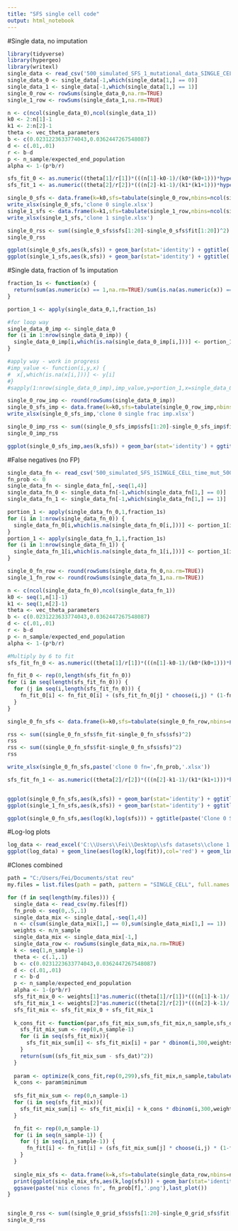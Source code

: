---
title: "SFS single cell code"
output: html_notebook
---

#Single data, no imputation
```{r}
library(tidyverse)
library(hypergeo)
library(writexl)
single_data <- read_csv('500_simulated_SFS_1_mutational_data_SINGLE_CELL_FP=0.05_FN=0.1_NA=0.05.csv')
single_data_0 <- single_data[-1,which(single_data[1,] == 0)]
single_data_1 <- single_data[-1,which(single_data[1,] == 1)]
single_0_row <- rowSums(single_data_0,na.rm=TRUE)
single_1_row <- rowSums(single_data_1,na.rm=TRUE)

n <- c(ncol(single_data_0),ncol(single_data_1))
k0 <- 2:n[1]-1
k1 <- 2:n[2]-1
theta <- vec_theta_parameters
b <- c(0.0231223633774043,0.0362447267548087)
d <- c(.01,.01)
r <- b-d
p <- n_sample/expected_end_population
alpha <- 1-(p*b/r)

sfs_fit_0 <- as.numeric((theta[1]/r[1])*(((n[1]-k0-1)/(k0*(k0+1)))*hypergeo(1,2,k0+2,alpha[1])+(2/k0)*hypergeo(1,1,k0+1,alpha[1])))
sfs_fit_1 <- as.numeric((theta[2]/r[2])*(((n[2]-k1-1)/(k1*(k1+1)))*hypergeo(1,2,k1+2,alpha[2])+(2/k1)*hypergeo(1,1,k1+1,alpha[2])))

single_0_sfs <- data.frame(k=k0,sfs=tabulate(single_0_row,nbins=ncol(single_data_0)-1),fit=sfs_fit_0)
write_xlsx(single_0_sfs,'clone 0 single.xlsx')
single_1_sfs <- data.frame(k=k1,sfs=tabulate(single_1_row,nbins=ncol(single_data_1)-1),fit=sfs_fit_1)
write_xlsx(single_1_sfs,'clone 1 single.xlsx')

single_0_rss <- sum((single_0_sfs$sfs[1:20]-single_0_sfs$fit[1:20])^2)
single_0_rss

ggplot(single_0_sfs,aes(k,sfs)) + geom_bar(stat='identity') + ggtitle('Clone 0 SFS') + geom_line(aes(k,fit),col='red') + xlim(c(0,50))
ggplot(single_1_sfs,aes(k,sfs)) + geom_bar(stat='identity') + ggtitle('Clone 1 SFS') + geom_line(aes(k,fit),col='red')
```

#Single data, fraction of 1s imputation
```{r}
fraction_1s <- function(x) {
  return(sum(as.numeric(x) == 1,na.rm=TRUE)/sum(is.na(as.numeric(x)) == FALSE))
}

portion_1 <- apply(single_data_0,1,fraction_1s)

#for loop way
single_data_0_imp <- single_data_0
for (i in 1:nrow(single_data_0_imp)) {
  single_data_0_imp[i,which(is.na(single_data_0_imp[i,]))] <- portion_1[i]
}

#apply way - work in progress
#imp_value <- function(i,y,x) {
#  x[,which(is.na(x[i,]))] <- y[i]
#}
#sapply(1:nrow(single_data_0_imp),imp_value,y=portion_1,x=single_data_0_imp)

single_0_row_imp <- round(rowSums(single_data_0_imp))
single_0_sfs_imp <- data.frame(k=k0,sfs=tabulate(single_0_row_imp,nbins=ncol(single_data_0)-1),fit=sfs_fit_0)
write_xlsx(single_0_sfs_imp,'clone 0 single frac imp.xlsx')

single_0_imp_rss <- sum((single_0_sfs_imp$sfs[1:20]-single_0_sfs_imp$fit[1:20])^2)
single_0_imp_rss

ggplot(single_0_sfs_imp,aes(k,sfs)) + geom_bar(stat='identity') + ggtitle('Clone 0 Imp SFS') + geom_line(aes(k,fit),col='red') + xlim(c(0,50))
```

#False negatives (no FP)
```{r}
single_data_fn <- read_csv('500_simulated_SFS_1SINGLE_CELL_time_mut_500n_sample_300theta_0.05_FP=0_FN=0_NA=0.05.csv')
fn_prob <- 0
single_data_fn <- single_data_fn[,-seq(1,4)]
single_data_fn_0 <- single_data_fn[-1,which(single_data_fn[1,] == 0)]
single_data_fn_1 <- single_data_fn[-1,which(single_data_fn[1,] == 1)]

portion_1 <- apply(single_data_fn_0,1,fraction_1s)
for (i in 1:nrow(single_data_fn_0)) {
  single_data_fn_0[i,which(is.na(single_data_fn_0[i,]))] <- portion_1[i]
}
portion_1 <- apply(single_data_fn_1,1,fraction_1s)
for (i in 1:nrow(single_data_fn_1)) {
  single_data_fn_1[i,which(is.na(single_data_fn_1[i,]))] <- portion_1[i]
}

single_0_fn_row <- round(rowSums(single_data_fn_0,na.rm=TRUE))
single_1_fn_row <- round(rowSums(single_data_fn_1,na.rm=TRUE))

n <- c(ncol(single_data_fn_0),ncol(single_data_fn_1))
k0 <- seq(1,n[1]-1)
k1 <- seq(1,n[2]-1)
theta <- vec_theta_parameters
b <- c(0.0231223633774043,0.0362447267548087)
d <- c(.01,.01)
r <- b-d
p <- n_sample/expected_end_population
alpha <- 1-(p*b/r)

#Multiply by 6 to fit
sfs_fit_fn_0 <- as.numeric((theta[1]/r[1])*(((n[1]-k0-1)/(k0*(k0+1)))*hypergeo(1,2,k0+2,alpha[1])+(2/k0)*hypergeo(1,1,k0+1,alpha[1])))

fn_fit_0 <- rep(0,length(sfs_fit_fn_0))
for (i in seq(length(sfs_fit_fn_0))) {
  for (j in seq(i,length(sfs_fit_fn_0))) {
    fn_fit_0[i] <- fn_fit_0[i] + (sfs_fit_fn_0[j] * choose(i,j) * (1-fn_prob)^i * fn_prob^(j-i))
  }
}

single_0_fn_sfs <- data.frame(k=k0,sfs=tabulate(single_0_fn_row,nbins=ncol(single_data_fn_0)-1),fit=sfs_fit_fn_0,fn_fit=fn_fit_0)

rss <- sum((single_0_fn_sfs$fn_fit-single_0_fn_sfs$sfs)^2)
rss
rss <- sum((single_0_fn_sfs$fit-single_0_fn_sfs$sfs)^2)
rss

write_xlsx(single_0_fn_sfs,paste('clone 0 fn=',fn_prob,'.xlsx'))

sfs_fit_fn_1 <- as.numeric((theta[2]/r[2])*(((n[2]-k1-1)/(k1*(k1+1)))*hypergeo(1,2,k1+2,alpha[2])+(2/k1)*hypergeo(1,1,k1+1,alpha[2])))


ggplot(single_0_fn_sfs,aes(k,sfs)) + geom_bar(stat='identity') + ggtitle(paste('Clone 0 SFS FN =',fn_prob)) + geom_line(aes(k,fit),col='red') + geom_line(aes(k,fn_fit),col='blue') + xlim(c(0,15))
ggplot(single_1_fn_sfs,aes(k,sfs)) + geom_bar(stat='identity') + ggtitle('Clone 1 SFS (small FP/FN)') + geom_line(aes(k,fit),col='red') + geom_line(aes(k,optim),col='blue') + xlim(c(0,50))

ggplot(single_0_fn_sfs,aes(log(k),log(sfs))) + ggtitle(paste('Clone 0 SFS FN =',fn_prob,'log-log')) + geom_line(aes(log(k),log(sfs)),col='black') + geom_line(aes(log(k),log(fit)),col='red') + geom_line(aes(log(k),log(fn_fit)),col='blue')
```

#Log-log plots
```{r}
log_data <- read_excel('C:\\Users\\Fei\\Desktop\\sfs datasets\\clone 1 900.xlsx')
ggplot(log_data) + geom_line(aes(log(k),log(fit)),col='red') + geom_line(aes(log(k),log(sfs))) + ggtitle('Clone 1 log-log time mut = 900')
```

#Clones combined
```{r}
path = "C:/Users/Fei/Documents/stat reu"
my.files = list.files(path = path, pattern = "SINGLE_CELL", full.names = TRUE)

for (f in seq(length(my.files))) {
  single_data <- read_csv(my.files[f])
  fn_prob <- seq(0,.5,.1)
  single_data_mix <- single_data[,-seq(1,4)]
  n <- c(sum(single_data_mix[1,] == 0),sum(single_data_mix[1,] == 1))
  weights <- n/n_sample
  single_data_mix <- single_data_mix[-1,]
  single_data_row <- rowSums(single_data_mix,na.rm=TRUE)
  k <- seq(1,n_sample-1)
  theta <- c(.1,.1)
  b <- c(0.0231223633774043,0.0362447267548087)
  d <- c(.01,.01)
  r <- b-d
  p <- n_sample/expected_end_population
  alpha <- 1-(p*b/r)
  sfs_fit_mix_0 <- weights[1]*as.numeric((theta[1]/r[1])*(((n[1]-k-1)/(k*(k+1)))*hypergeo(1,2,k+2,alpha[1])+(2/k)*hypergeo(1,1,k+1,alpha[1])))
  sfs_fit_mix_1 <- weights[2]*as.numeric((theta[2]/r[2])*(((n[2]-k-1)/(k*(k+1)))*hypergeo(1,2,k+2,alpha[2])+(2/k)*hypergeo(1,1,k+1,alpha[2])))
  sfs_fit_mix <- sfs_fit_mix_0 + sfs_fit_mix_1
  
  k_cons_fit <- function(par,sfs_fit_mix_sum,sfs_fit_mix,n_sample,sfs_dat,weights) {
    sfs_fit_mix_sum <- rep(0,n_sample-1)
    for (i in seq(sfs_fit_mix)){
      sfs_fit_mix_sum[i] <- sfs_fit_mix[i] + par * dbinom(i,300,weights[2])
    }
    return(sum((sfs_fit_mix_sum - sfs_dat)^2))
  }
  
  param <- optimize(k_cons_fit,rep(0,299),sfs_fit_mix,n_sample,tabulate(single_data_row,nbins=ncol(single_data_mix)-1),weights,interval=c(-100,100))
  k_cons <- param$minimum
  
  sfs_fit_mix_sum <- rep(0,n_sample-1)
  for (i in seq(sfs_fit_mix)){
    sfs_fit_mix_sum[i] <- sfs_fit_mix[i] + k_cons * dbinom(i,300,weights[2])
  }

  fn_fit <- rep(0,n_sample-1)
  for (i in seq(n_sample-1)) {
    for (j in seq(i,n_sample-1)) {
      fn_fit[i] <- fn_fit[i] + (sfs_fit_mix_sum[j] * choose(i,j) * (1-fn_prob[f])^i * fn_prob[f]^(j-i))
    }
  }
  
  single_mix_sfs <- data.frame(k=k,sfs=tabulate(single_data_row,nbins=n_sample-1),fit=sfs_fit_mix,fn_fit=fn_fit)
  print(ggplot(single_mix_sfs,aes(k,log(sfs))) + geom_bar(stat='identity') + ggtitle(paste('SFS Mixed clones FN =',fn_prob[f])) + geom_line(aes(k,log(fit)),col='red') + geom_line(aes(k,log(fn_fit)),col='blue') + geom_vline(xintercept = n[2],linetype='dashed'))
  ggsave(paste('mix clones fn', fn_prob[f],'.png'),last_plot())
}


single_0_rss <- sum((single_0_grid_sfs$sfs[1:20]-single_0_grid_sfs$fit[1:20])^2)
single_0_rss
```